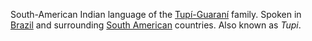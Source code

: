 South-American Indian language of the [[w:Tupí-Guaraní|Tupí-Guaraní]] family. Spoken in [[w:Brazil|Brazil]] and surrounding [[w:South America|South American]] countries. Also known as ''Tupi''.